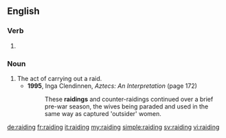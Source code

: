 ==English==

===Verb===
{{head|en|present participle}}

# {{present participle of|raid|lang=en}}

===Noun===
{{en-noun}}

# The act of carrying out a raid.
#* '''1995''', Inga Clendinnen, ''Aztecs: An Interpretation'' (page 172)
#*: These '''raidings''' and counter-raidings continued over a brief pre-war season, the wives being paraded and used in the same way as captured 'outsider' women.

[[de:raiding]]
[[fr:raiding]]
[[it:raiding]]
[[my:raiding]]
[[simple:raiding]]
[[sv:raiding]]
[[vi:raiding]]
